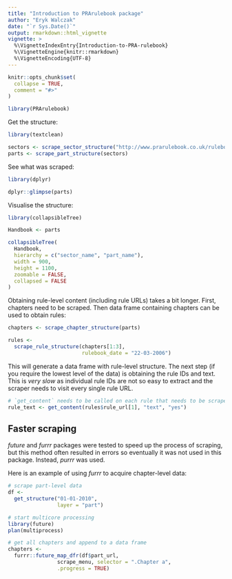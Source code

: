 ```yaml
---
title: "Introduction to PRArulebook package"
author: "Eryk Walczak"
date: "`r Sys.Date()`" 
output: rmarkdown::html_vignette
vignette: >
  %\VignetteIndexEntry{Introduction-to-PRA-rulebook}
  %\VignetteEngine{knitr::rmarkdown}
  %\VignetteEncoding{UTF-8}
---
```


```r
knitr::opts_chunk$set(
  collapse = TRUE,
  comment = "#>"
)
```

```r
library(PRArulebook)
```

Get the structure:

```r
library(textclean)
```

```r
sectors <- scrape_sector_structure("http://www.prarulebook.co.uk/rulebook/Home/Handbook/22-03-2006")
parts <- scrape_part_structure(sectors)
```

See what was scraped:

```r
library(dplyr)

dplyr::glimpse(parts)
```


Visualise the structure:

```r
library(collapsibleTree)

Handbook <- parts

collapsibleTree(
  Handbook,
  hierarchy = c("sector_name", "part_name"),
  width = 900,
  height = 1100,
  zoomable = FALSE,
  collapsed = FALSE
)
```

Obtaining rule-level content (including rule URLs) takes a bit longer. First, chapters need to be scraped. Then data frame containing chapters can be used to obtain rules:

```r
chapters <- scrape_chapter_structure(parts)
```

```r
rules <-
  scrape_rule_structure(chapters[1:3],
                        rulebook_date = "22-03-2006")
```

This will generate a data frame with rule-level structure. The next step (if you require the lowest level of the data) is obtaining the rule IDs and text. This is *very slow* as individual rule IDs are not so easy to extract and the scraper needs to visit every single rule URL.

```r
# `get_content` needs to be called on each rule that needs to be scraped
rule_text <- get_content(rules$rule_url[1], "text", "yes")
```

## Faster scraping

*future* and *furrr* packages were tested to speed up the process of scraping, but this method often resulted in errors so eventually it was not used in this package. Instead, *purrr* was used.

Here is an example of using *furrr* to acquire chapter-level data:

```r
# scrape part-level data
df <-
  get_structure("01-01-2010",
                layer = "part")

# start multicore processing
library(future)
plan(multiprocess)

# get all chapters and append to a data frame
chapters <-
  furrr::future_map_dfr(df$part_url,
                scrape_menu, selector = ".Chapter a",
                .progress = TRUE)
```
